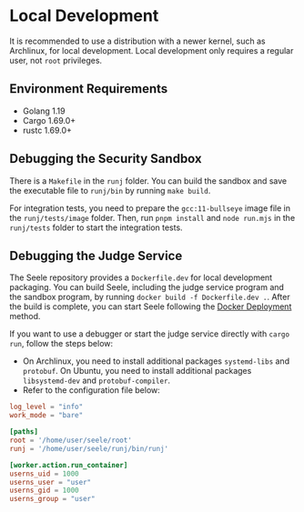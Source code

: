 # Local Development

It is recommended to use a distribution with a newer kernel, such as Archlinux, for local development. Local development only requires a regular user, not `root` privileges.

## Environment Requirements

- Golang 1.19
- Cargo 1.69.0+
- rustc 1.69.0+

## Debugging the Security Sandbox

There is a `Makefile` in the `runj` folder. You can build the sandbox and save the executable file to `runj/bin` by running `make build`.

For integration tests, you need to prepare the `gcc:11-bullseye` image file in the `runj/tests/image` folder. Then, run `pnpm install` and `node run.mjs` in the `runj/tests` folder to start the integration tests.

## Debugging the Judge Service

The Seele repository provides a `Dockerfile.dev` for local development packaging. You can build Seele, including the judge service program and the sandbox program, by running `docker build -f Dockerfile.dev .`. After the build is complete, you can start Seele following the [Docker Deployment](/getting-started) method.

If you want to use a debugger or start the judge service directly with `cargo run`, follow the steps below:

- On Archlinux, you need to install additional packages `systemd-libs` and `protobuf`. On Ubuntu, you need to install additional packages `libsystemd-dev` and `protobuf-compiler`.
- Refer to the configuration file below:

```toml copy filename="config.toml"
log_level = "info"
work_mode = "bare"

[paths]
root = '/home/user/seele/root'
runj = '/home/user/seele/runj/bin/runj'

[worker.action.run_container]
userns_uid = 1000
userns_user = "user"
userns_gid = 1000
userns_group = "user"
```
